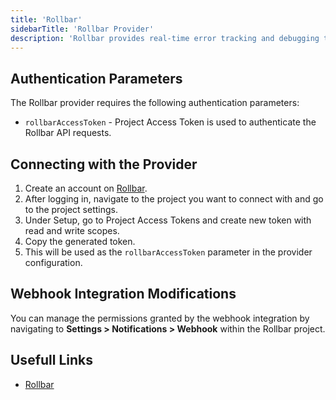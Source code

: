 ```yaml
---
title: 'Rollbar'
sidebarTitle: 'Rollbar Provider'
description: 'Rollbar provides real-time error tracking and debugging tools for developers.'
---
```


## Authentication Parameters

The Rollbar provider requires the following authentication parameters:

- `rollbarAccessToken` - Project Access Token is used to authenticate the Rollbar API requests.

## Connecting with the Provider

1. Create an account on [Rollbar](https://rollbar.com/).
2. After logging in, navigate to the project you want to connect with and go to the project settings.
3. Under Setup, go to Project Access Tokens and create new token with read and write scopes.
4. Copy the generated token.
5. This will be used as the `rollbarAccessToken` parameter in the provider configuration.

## Webhook Integration Modifications

You can manage the permissions granted by the webhook integration by navigating to **Settings > Notifications > Webhook** within the Rollbar project.

## Usefull Links

- [Rollbar](https://rollbar.com/)
